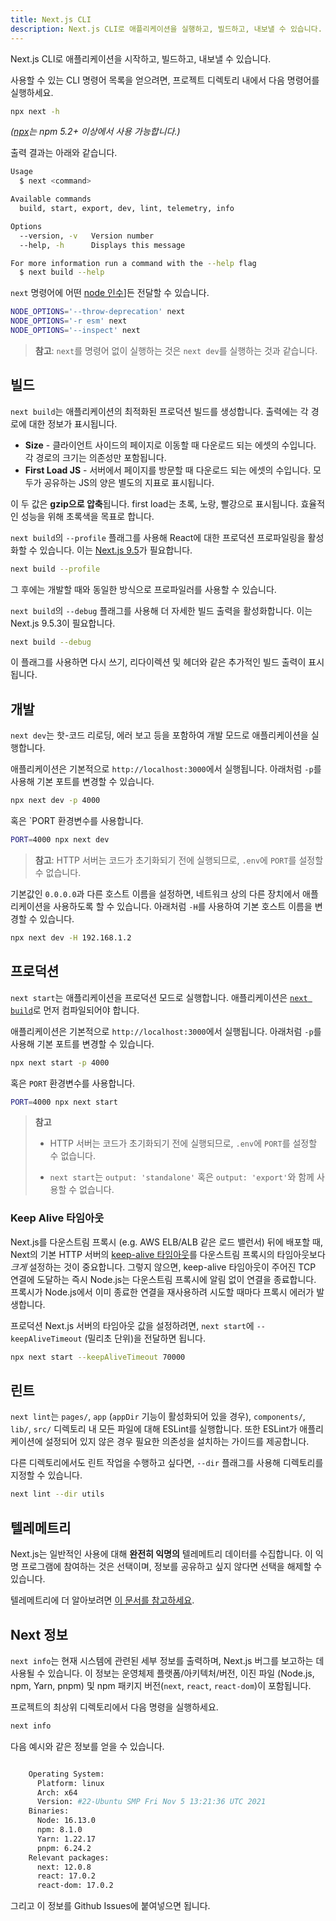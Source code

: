 ```yaml
---
title: Next.js CLI
description: Next.js CLI로 애플리케이션을 실행하고, 빌드하고, 내보낼 수 있습니다. 이 문서는 이에 대해 자세히 설명합니다.
---
```


Next.js CLI로 애플리케이션을 시작하고, 빌드하고, 내보낼 수 있습니다.

사용할 수 있는 CLI 명령어 목록을 얻으려면, 프로젝트 디렉토리 내에서 다음 명령어를 실행하세요.

```bash filename="Terminal"
npx next -h
```

_([npx](https://medium.com/@maybekatz/introducing-npx-an-npm-package-runner-55f7d4bd282b)는 npm 5.2+ 이상에서 사용 가능합니다.)_

출력 결과는 아래와 같습니다.

```bash filename="Terminal"
Usage
  $ next <command>

Available commands
  build, start, export, dev, lint, telemetry, info

Options
  --version, -v   Version number
  --help, -h      Displays this message

For more information run a command with the --help flag
  $ next build --help
```

`next` 명령어에 어떤 [node 인수](https://nodejs.org/api/cli.html#cli_node_options_options)]든 전달할 수 있습니다.

```bash filename="Terminal"
NODE_OPTIONS='--throw-deprecation' next
NODE_OPTIONS='-r esm' next
NODE_OPTIONS='--inspect' next
```

> **참고**: `next`를 명령어 없이 실행하는 것은 `next dev`를 실행하는 것과 같습니다.

## 빌드

`next build`는 애플리케이션의 최적화된 프로덕션 빌드를 생성합니다. 출력에는 각 경로에 대한 정보가 표시됩니다.

- **Size** - 클라이언트 사이드의 페이지로 이동할 때 다운로드 되는 에셋의 수입니다. 각 경로의 크기는 의존성만 포함됩니다.
- **First Load JS** - 서버에서 페이지를 방문할 때 다운로드 되는 에셋의 수입니다. 모두가 공유하는 JS의 양은 별도의 지표로 표시됩니다.

이 두 값은 **gzip으로 압축**됩니다. first load는 초록, 노랑, 빨강으로 표시됩니다. 효율적인 성능을 위해 초록색을 목표로 합니다.

`next build`의 `--profile` 플래그를 사용해 React에 대한 프로덕션 프로파일링을 활성화할 수 있습니다. 이는 [Next.js 9.5](https://nextjs.org/blog/next-9-5)가 필요합니다.

```bash filename="Terminal"
next build --profile
```

그 후에는 개발할 때와 동일한 방식으로 프로파일러를 사용할 수 있습니다.

`next build`의 `--debug` 플래그를 사용해 더 자세한 빌드 출력을 활성화합니다. 이는 Next.js 9.5.3이 필요합니다.

```bash filename="Terminal"
next build --debug
```

이 플래그를 사용하면 다시 쓰기, 리다이렉션 및 헤더와 같은 추가적인 빌드 출력이 표시됩니다.

## 개발

`next dev`는 핫-코드 리로딩, 에러 보고 등을 포함하여 개발 모드로 애플리케이션을 실행합니다.

애플리케이션은 기본적으로 `http://localhost:3000`에서 실행됩니다. 아래처럼 `-p`를 사용해 기본 포트를 변경할 수 있습니다.

```bash filename="Terminal"
npx next dev -p 4000
```

혹은 `PORT 환경변수를 사용합니다.

```bash filename="Terminal"
PORT=4000 npx next dev
```

> **참고**: HTTP 서버는 코드가 초기화되기 전에 실행되므로, `.env`에 `PORT`를 설정할 수 없습니다.

기본값인 `0.0.0.0`과 다른 호스트 이름을 설정하면, 네트워크 상의 다른 장치에서 애플리케이션을 사용하도록 할 수 있습니다. 아래처럼 `-H`를 사용하여 기본 호스트 이름을 변경할 수 있습니다.

```bash filename="Terminal"
npx next dev -H 192.168.1.2
```

## 프로덕션

`next start`는 애플리케이션을 프로덕션 모드로 실행합니다. 애플리케이션은 [`next build`](#build)로 먼저 컴파일되어야 합니다.

애플리케이션은 기본적으로 `http://localhost:3000`에서 실행됩니다. 아래처럼 `-p`를 사용해 기본 포트를 변경할 수 있습니다.

```bash filename="Terminal"
npx next start -p 4000
```

혹은 `PORT` 환경변수를 사용합니다.

```bash filename="Terminal"
PORT=4000 npx next start
```

> **참고**
>
> - HTTP 서버는 코드가 초기화되기 전에 실행되므로, `.env`에 `PORT`를 설정할 수 없습니다.
>
> - `next start`는 `output: 'standalone'` 혹은 `output: 'export'`와 함께 사용할 수 없습니다.

### Keep Alive 타임아웃

Next.js를 다운스트림 프록시 (e.g. AWS ELB/ALB 같은 로드 밸런서) 뒤에 배포할 때, Next의 기본 HTTP 서버의 [keep-alive 타임아웃](https://nodejs.org/api/http.html#http_server_keepalivetimeout)를 다운스트림 프록시의 타임아웃보다 _크게_ 설정하는 것이 중요합니다. 그렇지 않으면, keep-alive 타임아웃이 주어진 TCP 연결에 도달하는 즉시 Node.js는 다운스트림 프록시에 알림 없이 연결을 종료합니다. 프록시가 Node.js에서 이미 종료한 연결을 재사용하려 시도할 때마다 프록시 에러가 발생합니다.

프로덕션 Next.js 서버의 타임아웃 값을 설정하려면, `next start`에 `--keepAliveTimeout` (밀리초 단위)을 전달하면 됩니다.

```bash filename="Terminal"
npx next start --keepAliveTimeout 70000
```

## 린트

`next lint`는 `pages/`, `app` (`appDir` 기능이 활성화되어 있을 경우), `components/`, `lib/`, `src/` 디렉토리 내 모든 파일에 대해 ESLint를 실행합니다. 또한 ESLint가 애플리케이션에 설정되어 있지 않은 경우 필요한 의존성을 설치하는 가이드를 제공합니다.

다른 디렉토리에서도 린트 작업을 수행하고 싶다면, `--dir` 플래그를 사용해 디렉토리를 지정할 수 있습니다.

```bash filename="Terminal"
next lint --dir utils
```

## 텔레메트리

Next.js는 일반적인 사용에 대해 **완전히 익명의** 텔레메트리 데이터를 수집합니다.
이 익명 프로그램에 참여하는 것은 선택이며, 정보를 공유하고 싶지 않다면 선택을 해제할 수 있습니다.

텔레메트리에 더 알아보려면 [이 문서를 참고하세요](https://nextjs.org/telemetry/).

## Next 정보

`next info`는 현재 시스템에 관련된 세부 정보를 출력하며, Next.js 버그를 보고하는 데 사용될 수 있습니다.
이 정보는 운영체제 플랫폼/아키텍처/버전, 이진 파일 (Node.js, npm, Yarn, pnpm) 및 npm 패키지 버전(`next`, `react`, `react-dom`)이 포함됩니다.

프로젝트의 최상위 디렉토리에서 다음 명령을 실행하세요.

```bash filename="Terminal"
next info
```

다음 예시와 같은 정보를 얻을 수 있습니다.

```bash filename="Terminal"

    Operating System:
      Platform: linux
      Arch: x64
      Version: #22-Ubuntu SMP Fri Nov 5 13:21:36 UTC 2021
    Binaries:
      Node: 16.13.0
      npm: 8.1.0
      Yarn: 1.22.17
      pnpm: 6.24.2
    Relevant packages:
      next: 12.0.8
      react: 17.0.2
      react-dom: 17.0.2

```

그리고 이 정보를 Github Issues에 붙여넣으면 됩니다.
